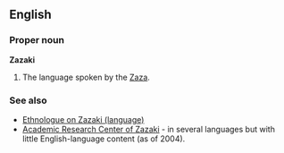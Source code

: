 ==English==
===Proper noun===
'''Zazaki'''

#The language spoken by the [[Zaza]].

===See also===
*[http://www.ethnologue.com/14/show_family.asp?subid=949 Ethnologue on Zazaki (language)]
*[http://www.zazaki.de Academic Research Center of Zazaki] - in several languages but with little English-language content (as of 2004).